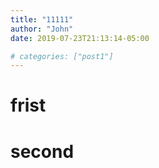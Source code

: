 ```yaml
---
title: "11111"
author: "John"
date: 2019-07-23T21:13:14-05:00

# categories: ["post1"]
---
```



# frist


# second
